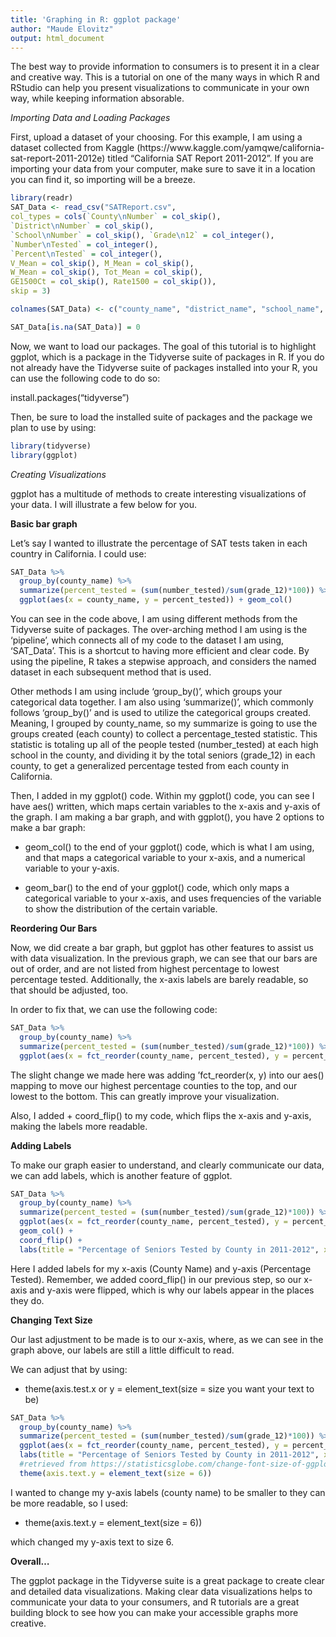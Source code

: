 ```yaml
---
title: 'Graphing in R: ggplot package'
author: "Maude Elovitz"
output: html_document
---
```


The best way to provide information to consumers is to present it in a clear and creative way. This is a tutorial on one of the many ways in which R and RStudio can help you present visualizations to communicate in your own way, while keeping information absorable.

*Importing Data and Loading Packages*

First, upload a dataset of your choosing. For this example, I am using a dataset collected from Kaggle (https://www.kaggle.com/yamqwe/california-sat-report-2011-2012e) titled "California SAT Report 2011-2012". If you are importing your data from your computer, make sure to save it in a location you can find it, so importing will be a breeze.

```r
library(readr)
SAT_Data <- read_csv("SATReport.csv", 
col_types = cols(`County\nNumber` = col_skip(), 
`District\nNumber` = col_skip(), 
`School\nNumber` = col_skip(), `Grade\n12` = col_integer(), 
`Number\nTested` = col_integer(), 
`Percent\nTested` = col_integer(), 
V_Mean = col_skip(), M_Mean = col_skip(), 
W_Mean = col_skip(), Tot_Mean = col_skip(), 
GE1500Ct = col_skip(), Rate1500 = col_skip()), 
skip = 3)

colnames(SAT_Data) <- c("county_name", "district_name", "school_name", "grade_12", "number_tested", "percent_tested")

SAT_Data[is.na(SAT_Data)] = 0
```

Now, we want to load our packages. The goal of this tutorial is to highlight ggplot, which is a package in the Tidyverse suite of packages in R. If you do not already have the Tidyverse suite of packages installed into your R, you can use the following code to do so:

install.packages("tidyverse")

Then, be sure to load the installed suite of packages and the package we plan to use by using:

```r
library(tidyverse)
library(ggplot)
```

*Creating Visualizations*

ggplot has a multitude of methods to create interesting visualizations of your data. I will illustrate a few below for you. 

**Basic bar graph**

Let's say I wanted to illustrate the percentage of SAT tests taken in each country in California. I could use:

```r
SAT_Data %>%
  group_by(county_name) %>%
  summarize(percent_tested = (sum(number_tested)/sum(grade_12)*100)) %>%
  ggplot(aes(x = county_name, y = percent_tested)) + geom_col()
```

You can see in the code above, I am using different methods from the Tidyverse suite of packages. The over-arching method I am using is the 'pipeline', which connects all of my code to the dataset I am using, 'SAT_Data'. This is a shortcut to having more efficient and clear code. By using the pipeline, R takes a stepwise approach, and considers the named dataset in each subsequent method that is used.

Other methods I am using include 'group_by()', which groups your categorical data together. I am also using 'summarize()', which commonly follows 'group_by()' and is used to utilize the categorical groups created. Meaning, I grouped by county_name, so my summarize is going to use the groups created (each county) to collect a percentage_tested statistic. This statistic is totaling up all of the people tested (number_tested) at each high school in the county, and dividing it by the total seniors (grade_12) in each county, to get a generalized percentage tested from each county in California.

Then, I added in my ggplot() code. Within my ggplot() code, you can see I have aes() written, which maps certain variables to the x-axis and y-axis of the graph. I am making a bar graph, and with ggplot(), you have 2 options to make a bar graph:

+ geom_col() to the end of your ggplot() code, which is what I am using, and that maps a categorical variable to your x-axis, and a numerical variable to your y-axis.

+ geom_bar() to the end of your ggplot() code, which only maps a categorical variable to your x-axis, and uses frequencies of the variable to show the distribution of the certain variable.

**Reordering Our Bars**

Now, we did create a bar graph, but ggplot has other features to assist us with data visualization. In the previous graph, we can see that our bars are out of order, and are not listed from highest percentage to lowest percentage tested. Additionally, the x-axis labels are barely readable, so that should be adjusted, too.

In order to fix that, we can use the following code:

```r
SAT_Data %>%
  group_by(county_name) %>%
  summarize(percent_tested = (sum(number_tested)/sum(grade_12)*100)) %>%
  ggplot(aes(x = fct_reorder(county_name, percent_tested), y = percent_tested)) + geom_col() + coord_flip()
```

The slight change we made here was adding 'fct_reorder(x, y) into our aes() mapping to move our highest percentage counties to the top, and our lowest to the bottom. This can greatly improve your visualization.

Also, I added + coord_flip() to my code, which flips the x-axis and y-axis, making the labels more readable.

**Adding Labels**

To make our graph easier to understand, and clearly communicate our data, we can add labels, which is another feature of ggplot. 

```r
SAT_Data %>%
  group_by(county_name) %>%
  summarize(percent_tested = (sum(number_tested)/sum(grade_12)*100)) %>%
  ggplot(aes(x = fct_reorder(county_name, percent_tested), y = percent_tested)) + 
  geom_col() + 
  coord_flip() +
  labs(title = "Percentage of Seniors Tested by County in 2011-2012", x = "County Name", y = "Percentage Tested")
```

Here I added labels for my x-axis (County Name) and y-axis (Percentage Tested). Remember, we added coord_flip() in our previous step, so our x-axis and y-axis were flipped, which is why our labels appear in the places they do. 

**Changing Text Size**

Our last adjustment to be made is to our x-axis, where, as we can see in the graph above, our labels are still a little difficult to read.

We can adjust that by using:

+ theme(axis.test.x or y = element_text(size = size you want your text to be)

```r
SAT_Data %>%
  group_by(county_name) %>%
  summarize(percent_tested = (sum(number_tested)/sum(grade_12)*100)) %>%
  ggplot(aes(x = fct_reorder(county_name, percent_tested), y = percent_tested)) + geom_col(width = 0.2) + coord_flip() + 
  labs(title = "Percentage of Seniors Tested by County in 2011-2012", x = "County Name", y = "Percentage Tested") +
  #retrieved from https://statisticsglobe.com/change-font-size-of-ggplot-plot-in-r-axis-text-main-title-legend
  theme(axis.text.y = element_text(size = 6))
```

I wanted to change my y-axis labels (county name) to be smaller to they can be more readable, so I used:

+ theme(axis.text.y = element_text(size = 6))

which changed my y-axis text to size 6.

**Overall...**

The ggplot package in the Tidyverse suite is a great package to create clear and detailed data visualizations. Making clear data visualizations helps to communicate your data to your consumers, and R tutorials are a great building block to see how you can make your accessible graphs more creative.  
